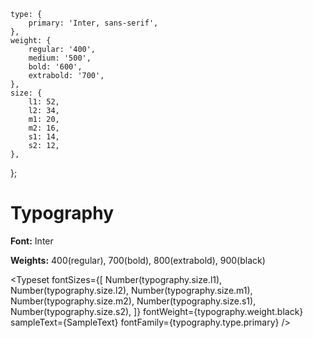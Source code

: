 
<Meta title="Docs/3. Typography" />

    type: {
        primary: 'Inter, sans-serif',
    },
    weight: {
        regular: '400',
        medium: '500',
        bold: '600',
        extrabold: '700',
    },
    size: {
        l1: 52,
        l2: 34,
        m1: 20,
        m2: 16,
        s1: 14,
        s2: 12,
    },
};


# Typography

**Font:** Inter

**Weights:** 400(regular), 700(bold), 800(extrabold), 900(black)

<Typeset
    fontSizes={[
        Number(typography.size.l1),
        Number(typography.size.l2),
        Number(typography.size.m1),
        Number(typography.size.m2),
        Number(typography.size.s1),
        Number(typography.size.s2),
    ]}
    fontWeight={typography.weight.black}
    sampleText={SampleText}
    fontFamily={typography.type.primary}
/>